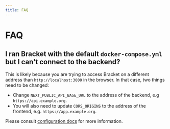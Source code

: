 ```yaml
---
title: FAQ
---
```



# FAQ

## I ran Bracket with the default `docker-compose.yml` but I can't connect to the backend?

This is likely because you are trying to access Bracket on a different address than
`http://localhost:3000` in the browser. In that case, two things need to be changed:

- Change `NEXT_PUBLIC_API_BASE_URL` to the address of the backend, e.g `https://api.example.org`.
- You will also need to update `CORS_ORIGINS` to the address of the frontend, e.g.
  `https://app.example.org`.

Please consult [configuration docs](configuration.mdx) for more information.
